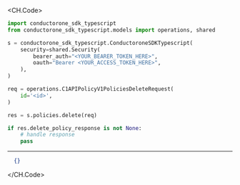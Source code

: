 
<CH.Code>
```python Delete.py
import conductorone_sdk_typescript
from conductorone_sdk_typescript.models import operations, shared

s = conductorone_sdk_typescript.ConductoroneSDKTypescript(
    security=shared.Security(
        bearer_auth="<YOUR_BEARER_TOKEN_HERE>",
        oauth="Bearer <YOUR_ACCESS_TOKEN_HERE>",
    ),
)

req = operations.C1APIPolicyV1PoliciesDeleteRequest(
    id='<id>',
)

res = s.policies.delete(req)

if res.delete_policy_response is not None:
    # handle response
    pass

```
---

```json Example Response
  {}
```
</CH.Code>
